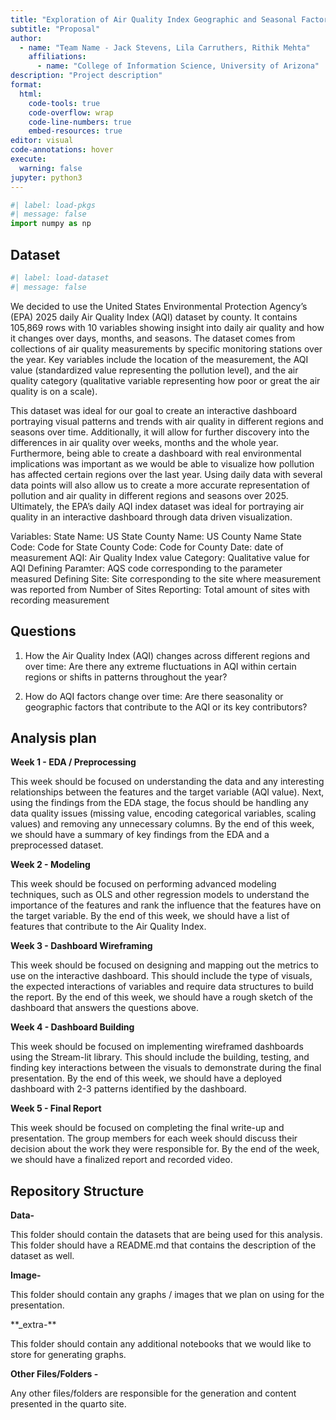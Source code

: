 ```yaml
---
title: "Exploration of Air Quality Index Geographic and Seasonal Factors"
subtitle: "Proposal"
author: 
  - name: "Team Name - Jack Stevens, Lila Carruthers, Rithik Mehta"
    affiliations:
      - name: "College of Information Science, University of Arizona"
description: "Project description"
format:
  html:
    code-tools: true
    code-overflow: wrap
    code-line-numbers: true
    embed-resources: true
editor: visual
code-annotations: hover
execute:
  warning: false
jupyter: python3
---
```


```python
#| label: load-pkgs
#| message: false
import numpy as np
```

## Dataset

```python
#| label: load-dataset
#| message: false
```

We decided to use the United States Environmental Protection Agency’s (EPA) 2025 daily Air Quality Index (AQI) dataset by county. It contains 105,869 rows with 10 variables showing insight into daily air quality and how it changes over days, months, and seasons.  The dataset comes from collections of air quality measurements by specific monitoring stations over the year. Key variables include the location of the measurement, the AQI value (standardized value representing the pollution level), and the air quality category (qualitative variable representing how poor or great the air quality is on a scale). 

This dataset was ideal for our goal to create an interactive dashboard portraying visual patterns and trends with air quality in different regions and seasons over time. Additionally, it will allow for further discovery into the differences in air quality over weeks, months and the whole year. Furthermore, being able to create a dashboard with real environmental implications was important as we would be able to visualize how pollution has affected certain regions over the last year. Using daily data with several data points will also allow us to create a more accurate representation of pollution and air quality in different regions and seasons over 2025. Ultimately, the EPA’s daily AQI index dataset was ideal for portraying air quality in an interactive dashboard through data driven visualization.

Variables:
State Name: US State
County Name: US County Name
State Code: Code for State
County Code: Code for County
Date: date of measurement
AQI: Air Quality Index value
Category: Qualitative value for AQI
Defining Paramter: AQS code corresponding to the parameter measured
Defining Site: Site corresponding to the site where measurement was reported from
Number of Sites Reporting: Total amount of sites with recording measurement

## Questions

1. How the Air Quality Index (AQI) changes across different regions and over time: Are there any extreme fluctuations in AQI within certain regions or shifts in patterns throughout the year?

2. How do AQI factors change over time: Are there seasonality or geographic factors that contribute to the AQI or its key contributors?

## Analysis plan
**Week 1 - EDA / Preprocessing**

This week should be focused on understanding the data and any interesting relationships between the features and the target variable (AQI value).
Next, using the findings from the EDA stage, the focus should be handling any data quality issues (missing value, encoding categorical variables, scaling values) and removing any unnecessary columns.
By the end of this week, we should have a summary of key findings from the EDA and a preprocessed dataset.
 
**Week 2 - Modeling**

This week should be focused on performing advanced modeling techniques, such as OLS and other regression models to understand the importance of the features and rank the influence that the features have on the target variable. By the end of this week, we should have a list of features that contribute to the Air Quality Index.
 
**Week 3 - Dashboard Wireframing**

This week should be focused on designing and mapping out the metrics to use on the interactive dashboard. This should include the type of visuals, the expected interactions of variables and require data structures to build the report. By the end of this week, we should have a rough sketch of the dashboard that answers the questions above.
 
**Week 4 - Dashboard Building**

This week should be focused on implementing wireframed dashboards using the Stream-lit library. This should include the building, testing, and finding key interactions between the visuals to demonstrate during the final presentation. By the end of this week, we should have a deployed dashboard with 2-3 patterns identified by the dashboard.
 
**Week 5 - Final Report**

This week should be focused on completing the final write-up and presentation. The group members for each week should discuss their decision about the work they were responsible for. By the end of the week, we should have a finalized report and recorded video. 


## Repository Structure 

**Data-** 

This folder should contain the datasets that are being used for this analysis. This folder should have a README.md  that contains the description of the dataset as well. 

**Image-** 

This folder should contain any graphs / images that we plan on using for the presentation. 

**_extra-**

This folder should contain any additional notebooks that we would like to store for generating graphs. 

**Other Files/Folders -**

Any other files/folders are responsible for the generation and content presented in the quarto site. 
